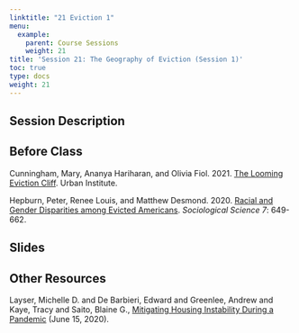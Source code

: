 ```yaml
---
linktitle: "21 Eviction 1"
menu:
  example:
    parent: Course Sessions
    weight: 21
title: 'Session 21: The Geography of Eviction (Session 1)'
toc: true
type: docs
weight: 21
---
```


## Session Description

## Before Class

Cunningham, Mary, Ananya Hariharan, and Olivia Fiol. 2021. [The Looming Eviction Cliff](https://www.urban.org/sites/default/files/publication/103453/the-looming-eviction-cliff_0.pdf). Urban Institute.

Hepburn, Peter, Renee Louis, and Matthew Desmond. 2020. [Racial and Gender Disparities among Evicted Americans](https://sociologicalscience.com/download/vol-7/december/SocSci_v7_649to662.pdf). *Sociological Science 7*: 649-662.

## Slides

## Other Resources

Layser, Michelle D. and De Barbieri, Edward and Greenlee, Andrew and Kaye, Tracy and Saito, Blaine G., [Mitigating Housing Instability During a Pandemic](https://papers.ssrn.com/sol3/papers.cfm?abstract_id=3613789) (June 15, 2020).